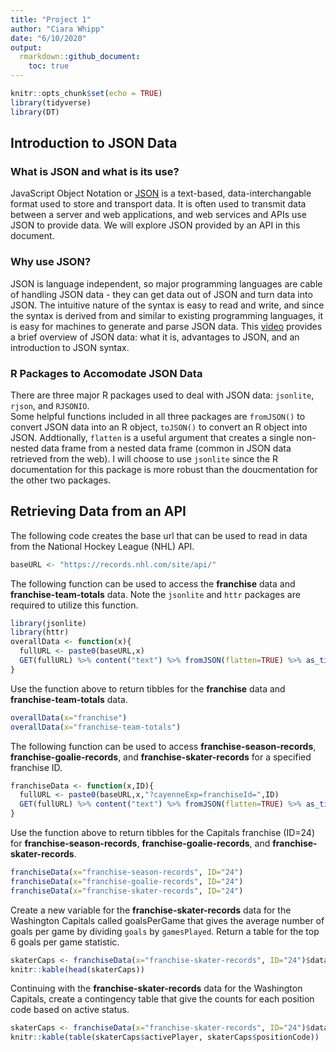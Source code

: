 ```yaml
---
title: "Project 1"
author: "Ciara Whipp"
date: "6/10/2020"
output: 
  rmarkdown::github_document:
    toc: true
---
```


```r
knitr::opts_chunk$set(echo = TRUE)
library(tidyverse)
library(DT)
```

## Introduction to JSON Data  

### What is JSON and what is its use?  

JavaScript Object Notation or [JSON](https://www.tutorialspoint.com/json/json_overview.htm#:~:text=JSON%20or%20JavaScript%20Object%20Notation,stands%20for%20JavaScript%20Object%20Notation.) is a text-based, data-interchangable format used to store and transport data. It is often used to transmit data between a server and web applications, and web services and APIs use JSON to provide data. We will explore JSON provided by an API in this document.  

### Why use JSON?  

JSON is language independent, so major programming languages are cable of handling JSON data - they can get data out of JSON and turn data into JSON. The intuitive nature of the syntax is easy to read and write, and since the syntax is derived from and similar to existing programming languages, it is easy for machines to generate and parse JSON data. This [video](https://www.youtube.com/watch?v=0IoG-mSvWSo) provides a brief overview of JSON data: what it is, advantages to JSON, and an introduction to JSON syntax.  

### R Packages to Accomodate JSON Data  

There are three major R packages used to deal with JSON data: `jsonlite`, `rjson`, and `RJSONIO`.  
Some helpful functions included in all three packages are `fromJSON()` to convert JSON data into an R object, `toJSON()` to convert an R object into JSON. Addtionally, `flatten` is a useful argument that creates a single non-nested data frame from a nested data frame (common in JSON data retrieved from the web). I will choose to use `jsonlite` since the R documentation for this package is more robust than the doucmentation for the other two packages.  

## Retrieving Data from an API  

The following code creates the base url that can be used to read in data from the National Hockey League (NHL) API.  

```r
baseURL <- "https://records.nhl.com/site/api/"
```

The following function can be used to access the **franchise** data and **franchise-team-totals** data. Note the `jsonlite` and `httr` packages are required to utilize this function.  

```r
library(jsonlite)
library(httr)
overallData <- function(x){
  fullURL <- paste0(baseURL,x)
  GET(fullURL) %>% content("text") %>% fromJSON(flatten=TRUE) %>% as_tibble()
}
```

Use the function above to return tibbles for the **franchise** data and **franchise-team-totals** data.  

```r
overallData(x="franchise")
overallData(x="franchise-team-totals")
```

The following function can be used to access **franchise-season-records**, **franchise-goalie-records**, and **franchise-skater-records** for a specified franchise ID. 

```r
franchiseData <- function(x,ID){
  fullURL <- paste0(baseURL,x,"?cayenneExp=franchiseId=",ID)
  GET(fullURL) %>% content("text") %>% fromJSON(flatten=TRUE) %>% as_tibble()
}
```  

Use the function above to return tibbles for the Capitals franchise (ID=24) for **franchise-season-records**, **franchise-goalie-records**, and **franchise-skater-records**.  

```r
franchiseData(x="franchise-season-records", ID="24")
franchiseData(x="franchise-goalie-records", ID="24")
franchiseData(x="franchise-skater-records", ID="24")
```

Create a new variable for the **franchise-skater-records** data for the Washington Capitals called goalsPerGame that gives the average number of goals per game by dividing `goals` by `gamesPlayed`. Return a table for the top 6 goals per game statistic.  

```r
skaterCaps <- franchiseData(x="franchise-skater-records", ID="24")$data %>% rename("Last Name"=lastName, "Position Code"=positionCode, "Number of Seasons Played"=seasons) %>%mutate("Goals per Game"=goals/gamesPlayed) %>% select(`Last Name`, `Position Code`, `Goals per Game`, `Number of Seasons Played`) %>% arrange(desc(`Goals per Game`))
knitr::kable(head(skaterCaps))
```

Continuing with the **franchise-skater-records** data for the Washington Capitals, create a contingency table that give the counts for each position code based on active status.

```r
skaterCaps <- franchiseData(x="franchise-skater-records", ID="24")$data
knitr::kable(table(skaterCaps$activePlayer, skaterCaps$positionCode))
```